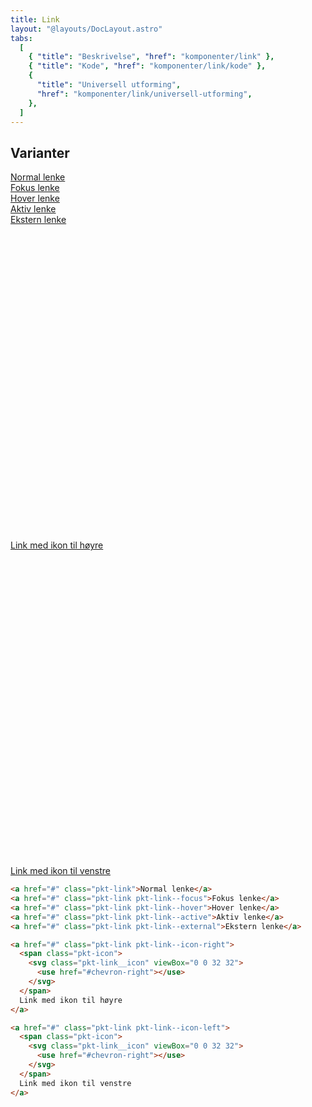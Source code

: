 ```yaml
---
title: Link
layout: "@layouts/DocLayout.astro"
tabs:
  [
    { "title": "Beskrivelse", "href": "komponenter/link" },
    { "title": "Kode", "href": "komponenter/link/kode" },
    {
      "title": "Universell utforming",
      "href": "komponenter/link/universell-utforming",
    },
  ]
---
```



## Varianter

<CodeExample client:load toggle-mode>
  <a href="#123" class="pkt-link my-size-8">
    Normal lenke
  </a>
  <br />
  <a href="#123" class="pkt-link pkt-link--focus my-size-8">
    Fokus lenke
  </a>
  <br />
  <a href="#123" class="pkt-link pkt-link--hover my-size-8">
    Hover lenke
  </a>
  <br />
  <a href="#123" class="pkt-link pkt-link--active my-size-8">
    Aktiv lenke
  </a>
  <br />
  <a href="#123" class="pkt-link pkt-link--external my-size-8">
    Ekstern lenke
  </a>
  <br />
  <a href="#" class="pkt-link pkt-link--icon-right">
    <span class="pkt-icon">
      <svg class="pkt-link__icon" viewBox="0 0 32 32">
        <use href="#chevron-right"></use>
      </svg>
    </span>
    Link med ikon til høyre
  </a>
  <br />
  <a href="#" class="pkt-link pkt-link--icon-left">
    <span class="pkt-icon">
      <svg class="pkt-link__icon" viewBox="0 0 32 32">
        <use href="#chevron-right"></use>
      </svg>
    </span>
    Link med ikon til venstre
  </a>
</CodeExample>

```html
<a href="#" class="pkt-link">Normal lenke</a>
<a href="#" class="pkt-link pkt-link--focus">Fokus lenke</a>
<a href="#" class="pkt-link pkt-link--hover">Hover lenke</a>
<a href="#" class="pkt-link pkt-link--active">Aktiv lenke</a>
<a href="#" class="pkt-link pkt-link--external">Ekstern lenke</a>

<a href="#" class="pkt-link pkt-link--icon-right">
  <span class="pkt-icon">
    <svg class="pkt-link__icon" viewBox="0 0 32 32">
      <use href="#chevron-right"></use>
    </svg>
  </span>
  Link med ikon til høyre
</a>

<a href="#" class="pkt-link pkt-link--icon-left">
  <span class="pkt-icon">
    <svg class="pkt-link__icon" viewBox="0 0 32 32">
      <use href="#chevron-right"></use>
    </svg>
  </span>
  Link med ikon til venstre
</a>
```
